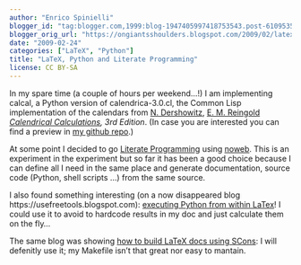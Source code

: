 ```yaml
---
author: "Enrico Spinielli"
blogger_id: "tag:blogger.com,1999:blog-1947405997418753543.post-6109535931094595422"
blogger_orig_url: "https://ongiantsshoulders.blogspot.com/2009/02/latex-python-and-literate-programming.html"
date: "2009-02-24"
categories: ["LaTeX", "Python"]
title: "LaTeX, Python and Literate Programming"
license: CC BY-SA
---
```


In my spare time (a couple of hours per weekend...!) I am implementing calcal, a Python version of calendrica-3.0.cl, the Common Lisp implementation of the calendars from [N. Dershowitz](https://www.math.tau.ac.il/%7Enachumd/), [E. M. Reingold](https://emr.cs.iit.edu/%7Ereingold/) *[Calendrical Calculations](https://www.cambridge.org/uk/catalogue/catalogue.asp?isbn=9780521702386), 3rd Edition*. (In case you are interested you can find a preview in [my github repo](https://enrico.spinielli.googlepages.com/).)

At some point I decided to go [Literate Programming](https://en.wikipedia.org/wiki/Literate_programming) using [noweb](https://www.cs.tufts.edu/%7Enr/noweb/). This is an experiment in the experiment but so far it has been a good choice because I can define all I need in the same place and generate documentation, source code (Python, shell scripts ...) from the same source.

I also found something interesting (on a now disappeared blog https://usefreetools.blogspot.com): [executing Python from within LaTex](https://nix-tips.blogspot.com/2008/09/python-inside-latex-and-sage-too.html)! I could use it to avoid to hardcode results in my doc and just calculate them on the fly...

The same blog was showing [how to build LaTeX docs using SCons](https://usefreetools.blogspot.com/2008/07/auto-building-latex-documents-with.html): I will defenitly use it; my Makefile isn't that great nor easy to mantain.